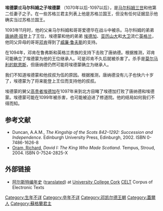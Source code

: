 {{expand|time=2015-05-29T09:46:59+00:00}}
{{no footnotes|time=2015-05-29T09:46:59+00:00}}
'''埃德蒙'''或'''马尔科姆之子埃德蒙''' （1070年以后-1097以后），是[[马尔科姆三世|马尔科姆三世]]和他第二任妻子{{tsl|en|Saint_Margaret_of_Scotlandtsl|苏格兰的圣玛格丽特|玛格丽特}}之子。在一些苏格兰君主列表上他是苏格兰国王，但没有任何证据显示他确实当过苏格兰国王。

1093年11月时，他的父亲马尔科姆和哥哥爱德华在战斗中被杀。马尔科姆的弟弟[[唐纳德·班|唐纳德·班]]登上了王位，埃德蒙和他的弟弟 [[埃德加_(苏格兰)|埃德加]]、[[亚历山大一世_(苏格兰)|亚历山大]]和[[大卫一世|大卫]]流亡[[英格兰|英格兰]]，他同父异母的哥哥[[邓肯二世|邓肯]]得到了[[威廉二世_(英格兰)|威廉·鲁夫斯]]的支持。

在1094年，邓肯在鲁弗斯和英格兰贵族的支持下击败了唐纳德。根据推测，邓肯可能确立了埃德蒙为他的王位继承人。可是邓肯不久后就被杀害了。杀手是[[莫尔马利的默恩斯|莫尔马利的默恩斯]]，但唐纳德仍然可能将埃德蒙确立为继承人。

我们不知道埃德蒙和他叔叔为伍的原因。根据推测，唐纳德没有儿子也快六十岁了，埃德蒙为了将来能登上王位而支持他的叔叔。

埃德蒙的舅父[[爱德加二世|高贵者埃德加]]在1097年来到北方目睹了埃德加打败了唐纳德和埃德蒙。埃德蒙可能在1099年被杀害，也可能被迫进了修道院。他的结局如何我们不得而知。

==参考文献==
<div class="references-small">
*Duncan, A.A.M., ''The Kingship of the Scots 842–1292: Succession and Independence.'' Edinburgh University Press, Edinburgh, 2002. ISBN 0-7486-1626-8
*[[Richard_Oram|Oram, Richard]], ''David I: The King Who Made Scotland.'' Tempus, Stroud, 2004. ISBN 0-7524-2825-X
</div>

==外部链接==
*[http://www.ucc.ie/celt/published/G100001A/index.html 阿尔斯特编年史]{{Wayback|url=http://www.ucc.ie/celt/published/G100001A/index.html |date=20110112163747 }} ([http://www.ucc.ie/celt/published/T100001A/index.html translated]{{WebCite|url=https://www.webcitation.org/6JMjtxNaE?url=http://www.ucc.ie/celt/published/T100001A/index.html |date=20130903211609 |dateformat=iso }}) at [[University_College_Cork|University College Cork]] [http://www.ucc.ie/celt CELT] {{Wayback|url=http://www.ucc.ie/celt |date=20170325183244 }} Corpus of Electronic Texts

{{苏格兰君主}}

[[Category:生年不详|Category:生年不详]]
[[Category:卒年不详|Category:卒年不详]]
[[Category:邓凯尔德王朝|Category:邓凯尔德王朝]]
[[Category:蓋爾人|Category:蓋爾人]]
[[Category:蘇格蘭君主|Category:蘇格蘭君主]]